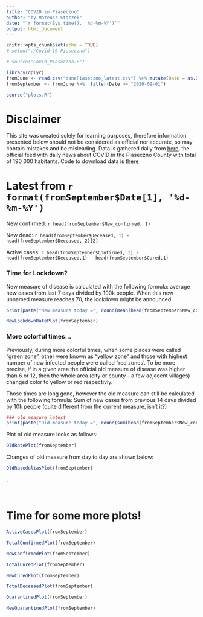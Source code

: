 ```yaml
---
title: "COVID in Piaseczno"
author: "by Mateusz Stączek"
date: "`r format(Sys.time(), '%d-%m-%Y')`"
output: html_document
---
```


```r
knitr::opts_chunk$set(echo = TRUE)
# setwd("./Covid-19-Piaseczno")

# source("Covid_Piaseczno.R")

library(dplyr)
fromJune <- read.csv("danePiaseczno_latest.csv") %>% mutate(Date = as.Date(Date))
fromSeptember <- fromJune %>%  filter(Date >= "2020-09-01")

source("plots.R")
```

# Disclaimer 

This site was created solely for learning purposes, therefore information presented below should not be considered as official nor accurate, so may contain mistakes and be misleading. Data is gathered daily from [here](http://piaseczno.psse.waw.pl/aktualnosci-i-komunikaty/komunikaty), the official feed with daily news about COVID in the Piaseczno County with total of 190 000 habitants. Code to download data is [there](https://github.com/mstaczek/covid)


# Latest from `r format(fromSeptember$Date[1], '%d-%m-%Y')`

New confirmed: `r head(fromSeptember$New_confirmed, 1)`

New dead: `r head(fromSeptember$Deceased, 1) - head(fromSeptember$Deceased, 2)[2]`

Active cases: `r head(fromSeptember$Confirmed, 1) - head(fromSeptember$Deceased,1) - head(fromSeptember$Cured,1)`

### Time for Lockdown?

New measure of disease is calculated with the following formula: average new cases from last 7 days divided by 100k people. When this new unnamed measure reaches 70, the lockdown might be announced. 


```r
print(paste("New measure today =", round(mean(head(fromSeptember$New_confirmed,  7))/1.9,1)))

NewLockdownRatePlot(fromSeptember)
```

### More colorful times...

Previously, during more colorful times, when some places were called "green zone", other were known as "yellow zone" and those with highest number of new infected people were called "red zones'. To be more precise, if in a given area the official old measure of disease was higher than 6 or 12, then the whole area (city or county - a few adjacent villages) changed color to yellow or red respectivly. 

Those times are long gone, however the old measure can still be calculated with the following formula: Sum of new cases from previous 14 days divided by 10k people (quite different from the current measure, isn't it?)


```r
### old measure latest
print(paste("Old measure today =", round(sum(head(fromSeptember$New_confirmed, 14)) / 19, 1)))
```

Plot of old measure looks as follows:

```r
OldRatePlot(fromSeptember)
```


Changes of old measure from day to day are shown below:

```r
OldRatedeltasPlot(fromSeptember)
```


.

.

# Time for some more plots! 

```r
ActiveCasesPlot(fromSeptember)

TotalConfirmedPlot(fromSeptember)

NewConfirmedPlot(fromSeptember)

TotalCuredPlot(fromSeptember)

NewCuredPlot(fromSeptember)

TotalDeceasedPlot(fromSeptember)

QuarantinedPlot(fromSeptember)

NewQuarantinedPlot(fromSeptember)

```